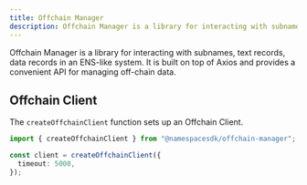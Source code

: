 ```yaml
---
title: Offchain Manager
description: Offchain Manager is a library for interacting with subnames, text records, data records in an ENS-like system.
---
```


Offchain Manager is a library for interacting with subnames, text records, data records in an ENS-like system. It is built on top of Axios and provides a convenient API for managing off-chain data.

## Offchain Client

The `createOffchainClient` function sets up an Offchain Client.

```typescript
import { createOffchainClient } from "@namespacesdk/offchain-manager";

const client = createOffchainClient({
  timeout: 5000,
});
```
